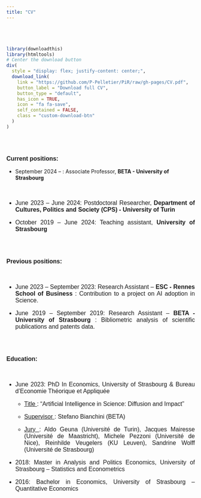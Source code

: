 ```yaml
---
title: "CV"
---
```



<style type="text/css">

h1.title {
  font-size: 38px;
  color: Dark;
  text-align: center;
}
body {
    margin: 20px; /* Adjust the margin size as needed */
}

p {
       text-align: justify;   font-size: 16px; 
    font-family: Arial, sans-serif; 
}

h1, h2, h3 {
    font-family: 'Times New Roman', serif; 
}
</style>

<br><br>

```r
library(downloadthis)
library(htmltools)
# Center the download button
div(
  style = "display: flex; justify-content: center;",
  download_link(
    link = "https://github.com/P-Pelletier/PiR/raw/gh-pages/CV.pdf",
    button_label = "Download full CV",
    button_type = "default",
    has_icon = TRUE,
    icon = "fa fa-save",
    self_contained = FALSE,
    class = "custom-download-btn"
  )
)
```

<br><br>

**Current positions:** 

 - September 2024 -- : Associate Professor, **BETA - University of Strasbourg**

<br>

 - June 2023 -- June 2024: Postdoctoral Researcher, **Department of Cultures, Politics and Society (CPS) - University of Turin**
 
 - October 2019 -- June 2024: Teaching assistant,  **University of Strasbourg**

<br><br>

**Previous positions:**

<br>

 - June 2023 -- September 2023: Research Assistant -- **ESC - Rennes School of Business** : Contribution to a project on AI adoption in Science.
 

 - June 2019 -- September 2019:  Research Assistant --  **BETA - University of Strasbourg** : Bibliometric analysis of scientific publications and patents data.
 


<br><br>

**Education:** 

<br>

- June 2023: PhD In Economics, University of Strasbourg & Bureau d'Economie Théorique et Appliquée

    - <u> Title </u>: "Artificial Intelligence in Science: Diffusion and Impact" 

    - <u> Supervisor </u>: Stefano  Bianchini (BETA)

    - <u> Jury </u>: Aldo Geuna (Université de Turin), Jacques Mairesse (Université de Maastricht), Michele Pezzoni (Université de Nice), Reinhilde Veugelers (KU Leuven), Sandrine Wolff (Université de Strasbourg)


- 2018: Master in Analysis and Politics Economics, University of Strasbourg -- Statistics and Econometrics

- 2016: Bachelor in Economics, University of Strasbourg -- Quantitative Economics	